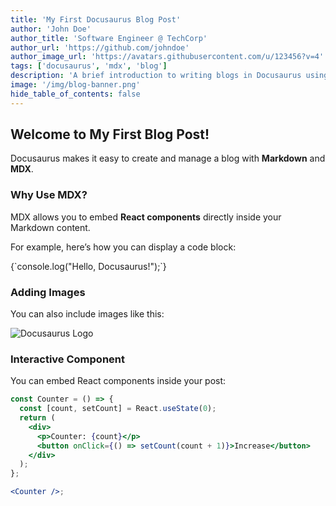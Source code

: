 ```yaml
---
title: 'My First Docusaurus Blog Post'
author: 'John Doe'
author_title: 'Software Engineer @ TechCorp'
author_url: 'https://github.com/johndoe'
author_image_url: 'https://avatars.githubusercontent.com/u/123456?v=4'
tags: ['docusaurus', 'mdx', 'blog']
description: 'A brief introduction to writing blogs in Docusaurus using MDX.'
image: '/img/blog-banner.png'
hide_table_of_contents: false
---
```



## Welcome to My First Blog Post!

Docusaurus makes it easy to create and manage a blog with **Markdown** and **MDX**.

### Why Use MDX?

MDX allows you to embed **React components** directly inside your Markdown content.

For example, here’s how you can display a code block:

<CodeBlock language="javascript">
  {`console.log("Hello, Docusaurus!");`}
</CodeBlock>

### Adding Images

You can also include images like this:

![Docusaurus Logo](/img/docusaurus.png)

### Interactive Component

You can embed React components inside your post:

```jsx
const Counter = () => {
  const [count, setCount] = React.useState(0);
  return (
    <div>
      <p>Counter: {count}</p>
      <button onClick={() => setCount(count + 1)}>Increase</button>
    </div>
  );
};

<Counter />;
```
